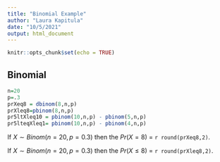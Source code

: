 ```yaml
---
title: "Binomial Example"
author: "Laura Kapitula"
date: "10/5/2021"
output: html_document
---
```


```r
knitr::opts_chunk$set(echo = TRUE)
```

## Binomial

```r
n=20
p=.3
prXeq8 = dbinom(8,n,p)
prXleq8=pbinom(8,n,p)
pr5ltXleq10 = pbinom(10,n,p) - pbinom(5,n,p)
pr5lteqXleq1= pbinom(10,n,p) - pbinom(4,n,p)

```

If $X \sim Binom(n=20,p=0.3)$ then the 
$Pr(X=8)$ = `r round(prXeq8,2)`. 

If $X \sim Binom(n=20,p=0.3)$ then the 
$Pr(X \le 8)$ = `r round(prXleq8,2)`. 


